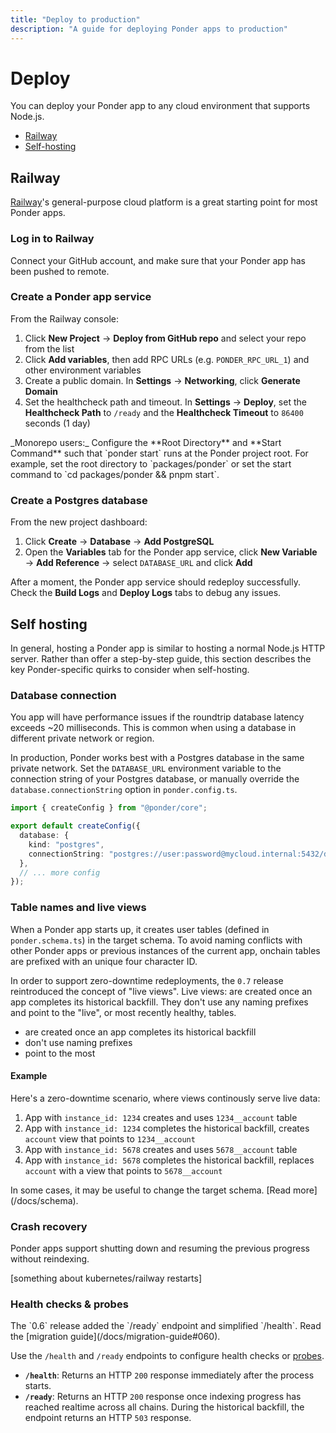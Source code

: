 ```yaml
---
title: "Deploy to production"
description: "A guide for deploying Ponder apps to production"
---
```



# Deploy

You can deploy your Ponder app to any cloud environment that supports Node.js.

- [Railway](#railway)
- [Self-hosting](#self-hosting)

## Railway

[Railway](https://railway.app)'s general-purpose cloud platform is a great starting point for most Ponder apps.

<Steps>

### Log in to Railway

Connect your GitHub account, and make sure that your Ponder app has been pushed to remote.

### Create a Ponder app service

From the Railway console:

1. Click **New Project** → **Deploy from GitHub repo** and select your repo from the list
2. Click **Add variables**, then add RPC URLs (e.g. `PONDER_RPC_URL_1`) and other environment variables
3. Create a public domain. In **Settings** → **Networking**, click **Generate Domain** 
4. Set the healthcheck path and timeout. In **Settings** → **Deploy**, set the **Healthcheck Path** to `/ready` and the **Healthcheck Timeout** to `86400` seconds (1 day)

<Callout type="warning">
  _Monorepo users:_ Configure the **Root Directory** and **Start Command**
  such that `ponder start` runs at the Ponder project root. For example, set the root
  directory to `packages/ponder` or set the start command to `cd packages/ponder
  && pnpm start`.
</Callout>

### Create a Postgres database

From the new project dashboard:

1. Click **Create** → **Database** → **Add PostgreSQL**
2. Open the **Variables** tab for the Ponder app service, click **New Variable** → **Add Reference** → select `DATABASE_URL` and click **Add**

After a moment, the Ponder app service should redeploy successfully. Check the **Build Logs** and **Deploy Logs** tabs to debug any issues.

</Steps>

## Self hosting

In general, hosting a Ponder app is similar to hosting a normal Node.js HTTP server. Rather than offer a step-by-step guide, this section describes the key Ponder-specific quirks to consider when self-hosting.

### Database connection

<Callout type="warning">
  You app will have performance issues if the roundtrip database latency exceeds ~20 milliseconds. This is common when using a database in different private network or region.
</Callout>

In production, Ponder works best with a Postgres database in the same private network. Set the `DATABASE_URL` environment variable to the connection string of your Postgres database, or manually override the `database.connectionString` option in `ponder.config.ts`.

```ts filename="ponder.config.ts" {6}
import { createConfig } from "@ponder/core";

export default createConfig({
  database: {
    kind: "postgres",
    connectionString: "postgres://user:password@mycloud.internal:5432/database",
  },
  // ... more config
});
```

### Table names and live views

When a Ponder app starts up, it creates user tables (defined in `ponder.schema.ts`) in the target schema. To avoid naming conflicts with other Ponder apps or previous instances of the current app, onchain tables are prefixed with an unique four character ID.

In order to support zero-downtime redeployments, the `0.7` release reintroduced the concept of "live views". Live views: are created once an app completes its historical backfill. They don't use any naming prefixes and point to the "live", or most recently healthy, tables.
- are created once an app completes its historical backfill
- don't use naming prefixes
- point to the most

#### Example

Here's a zero-downtime scenario, where views continously serve live data:
1. App with `instance_id: 1234` creates and uses `1234__account` table
2. App with `instance_id: 1234` completes the historical backfill, creates `account` view that points to `1234__account`
3. App with `instance_id: 5678` creates and uses `5678__account` table
4. App with `instance_id: 5678` completes the historical backfill, replaces `account` with a view that points to `5678__account`

<Callout type="info">
  In some cases, it may be useful to change the target schema. [Read more](/docs/schema).
</Callout>

### Crash recovery

Ponder apps support shutting down and resuming the previous progress without reindexing.

[something about kubernetes/railway restarts]

### Health checks & probes

<Callout type="info">
  The `0.6` release added the `/ready` endpoint and simplified `/health`. Read the [migration guide](/docs/migration-guide#060).
</Callout>

Use the `/health` and `/ready` endpoints to configure health checks or [probes](https://kubernetes.io/docs/concepts/configuration/liveness-readiness-startup-probes/).

- **`/health`**: Returns an HTTP `200` response immediately after the process starts.
- **`/ready`**: Returns an HTTP `200` response once indexing progress has reached realtime across all chains. During the historical backfill, the endpoint returns an HTTP `503` response.
